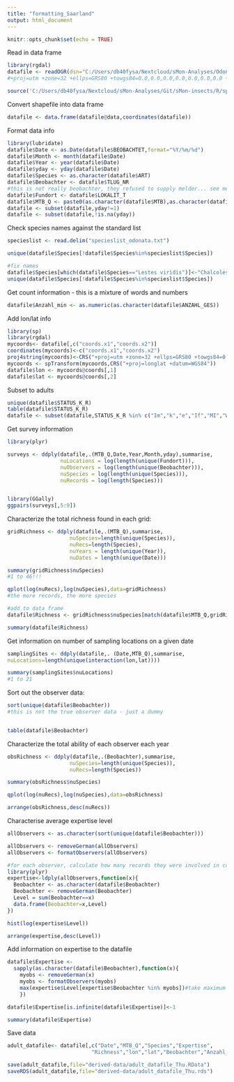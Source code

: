 ```yaml
---
title: "formatting_Saarland"
output: html_document
---
```


```r

knitr::opts_chunk$set(echo = TRUE)

```

Read in data frame

```r

library(rgdal)
datafile <- readOGR(dsn="C:/Users/db40fysa/Nextcloud/sMon-Analyses/Odonata_Git/sMon-insects/raw-data/Thuringia/dragonflies_TH",layer="dragonflies_TH")
#+proj=utm +zone=32 +ellps=GRS80 +towgs84=0.0,0.0,0.0,0.0,0.0,0.0,0.0 +units=m +no_defs"

source('C:/Users/db40fysa/Nextcloud/sMon-Analyses/Git/sMon-insects/R/sparta_wrapper_functions.R')

```

Convert shapefile into data frame

```r

datafile <- data.frame(datafile@data,coordinates(datafile))

```


Format data info

```r

library(lubridate)
datafile$Date <- as.Date(datafile$BEOBACHTET,format="%Y/%m/%d")
datafile$Month <- month(datafile$Date)
datafile$Year <- year(datafile$Date)
datafile$yday <- yday(datafile$Date)
datafile$Species <- as.character(datafile$ART)
datafile$Beobachter <- datafile$TLUG_NR
#this is not really beobachter, they refused to supply melder... see metadata
datafile$Fundort <- datafile$LOKALIT_T
datafile$MTB_Q <- paste0(as.character(datafile$MTB),as.character(datafile$QUADRANT))
datafile <- subset(datafile,yday!=1)
datafile <- subset(datafile,!is.na(yday))

```


Check species names against the standard list

```r
specieslist <- read.delim("specieslist_odonata.txt")

unique(datafile$Species[!datafile$Species%in%specieslist$Species])

#fix names
datafile$Species[which(datafile$Species=="Lestes viridis")]<-"Chalcolestes viridis"
unique(datafile$Species[!datafile$Species%in%specieslist$Species])

```

Get count information - this is a mixture of words and numbers

```r

datafile$Anzahl_min <- as.numeric(as.character(datafile$ANZAHL_GES))

```

Add lon/lat info

```r

library(sp)
library(rgdal)
mycoords<- datafile[,c("coords.x1","coords.x2")]
coordinates(mycoords)<-c("coords.x1","coords.x2")
proj4string(mycoords)<-CRS("+proj=utm +zone=32 +ellps=GRS80 +towgs84=0.0,0.0,0.0,0.0,0.0,0.0,0.0 +units=m +no_defs")
mycoords <- spTransform(mycoords,CRS("+proj=longlat +datum=WGS84"))
datafile$lon <- mycoords@coords[,1]
datafile$lat <- mycoords@coords[,2]


```

Subset to adults
```r
unique(datafile$STATUS_K_R)
table(datafile$STATUS_K_R)
datafile <- subset(datafile,STATUS_K_R %in% c("Im","k","e","If","MI","WI","?","Ex"))

```


Get survey information

```r

library(plyr)

surveys <- ddply(datafile,.(MTB_Q,Date,Year,Month,yday),summarise,
                 nuLocations = log(length(unique(Fundort))),
                 nuObservers = log(length(unique(Beobachter))),
                 nuSpecies = log(length(unique(Species))),
                 nuRecords = log(length(Species)))


library(GGally)
ggpairs(surveys[,5:9])

```

Characterize the total richness found in each grid:

```r
gridRichness <- ddply(datafile,.(MTB_Q),summarise,
                    nuSpecies=length(unique(Species)),
                    nuRecs=length(Species),
                    nuYears = length(unique(Year)),
                    nuDates = length(unique(Date)))

summary(gridRichness$nuSpecies)
#1 to 46!!!

qplot(log(nuRecs),log(nuSpecies),data=gridRichness)
#the more records, the more species

#add to data frame
datafile$Richness <- gridRichness$nuSpecies[match(datafile$MTB_Q,gridRichness$MTB_Q)]

summary(datafile$Richness)


```


Get information on number of sampling locations on a given date

```r

samplingSites <- ddply(datafile,. (Date,MTB_Q),summarise,
nuLocations=length(unique(interaction(lon,lat))))

summary(samplingSites$nuLocations)
#1 to 21

```

Sort out the observer data:

```r

sort(unique(datafile$Beobachter))
#this is not the true observer data - just a dummy


table(datafile$Beobachter)


```

Characterize the total ability of each observer each year

```r

obsRichness <- ddply(datafile,.(Beobachter),summarise,
                    nuSpecies=length(unique(Species)),
                    nuRecs=length(Species))

summary(obsRichness$nuSpecies)

qplot(log(nuRecs),log(nuSpecies),data=obsRichness)

arrange(obsRichness,desc(nuRecs))

```

Characterise average expertise level

```r

allObservers <- as.character(sort(unique(datafile$Beobachter)))

allObservers <- removeGerman(allObservers)
allObservers <- formatObservers(allObservers)

#for each observer, calculate how many records they were involved in collecting
library(plyr)
expertise<-ldply(allObservers,function(x){
  Beobachter <- as.character(datafile$Beobachter)
  Beobachter <- removeGerman(Beobachter)
  Level = sum(Beobachter==x)
  data.frame(Beobachter=x,Level)
})

hist(log(expertise$Level))  

arrange(expertise,desc(Level))


```

Add information on expertise to the datafile

```r

datafile$Expertise <-
  sapply(as.character(datafile$Beobachter),function(x){
    myobs <- removeGerman(x)
    myobs <- formatObservers(myobs)
    max(expertise$Level[expertise$Beobachter %in% myobs])#take maximum level when there is a group of observers
    })

datafile$Expertise[is.infinite(datafile$Expertise)]<-1

summary(datafile$Expertise)


```


Save data

```r

adult_datafile<- datafile[,c("Date","MTB_Q","Species","Expertise",
                           "Richness","lon","lat","Beobachter","Anzahl_min")]

save(adult_datafile,file="derived-data/adult_datafile_Thu.RData")
saveRDS(adult_datafile,file="derived-data/adult_datafile_Thu.rds")

```




